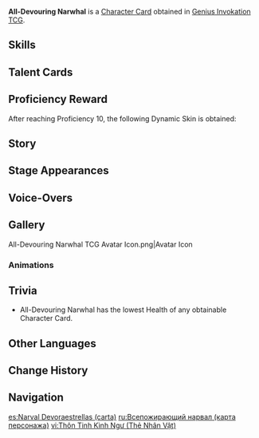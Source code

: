 {{About|the [[Character Card]]|the [[Weekly Boss]]|All-Devouring Narwhal}}
{{Genius Invokation TCG Infobox
|title       = All-Devouring Narwhal
|id          = 002204
|features    = All-Devouring Narwhal
|image       = All-Devouring Narwhal Character Card.png
|type        = Character Card
|health      = 5
|element     = Hydro
|faction     = Monster
|weapon      = Other Weapons
|source1     = Tavern Challenge
}}
'''All-Devouring Narwhal''' is a [[Character Card]] obtained in [[Genius Invokation TCG]].

==Skills==
{{Genius Invokation TCG Skills Table}}

==Talent Cards==
{{Genius Invokation TCG Talent Cards Table}}

==Proficiency Reward==
After reaching Proficiency 10, the following Dynamic Skin is obtained:<br>{{TCG Card|Lightless Feeding|1|golden=1|caption=1}}

==Story==
{{Description|In the most fantastical of fables, or perhaps in the most rabid of ravings, the true stars in the depths of cosmos are just as full of life as on Teyvat, while the universe itself is akin to an ocean.<br>Perhaps the universe's infiltration of Teyvat has never ceased, and perhaps the drawing of borders around this world was the work of a higher will, meant to protect it.|title=Cryptic Creature: All-Devouring Narwhal}}

==Stage Appearances==
{{Genius Invokation TCG Stage Appearances}}

==Voice-Overs==
{{VO/Enemy
|enemy                   = Ptahur Devourer (Character Card)
|vo_01_00_title          = Character Select
|vo_01_01_tx_en          = {{A|vo gcg monster ptahur devourer selectonstage 01.ogg}}

|vo_02_00_title          = Defeated
|vo_02_01_tx_en          = {{A|vo gcg monster ptahur devourer die 01.ogg}}
}}

==Gallery==
<gallery>
All-Devouring Narwhal TCG Avatar Icon.png|Avatar Icon
</gallery>

===Animations===
{{Preview
|size     = 380px
|file1    = All-Devouring Narwhal Dynamic Skin
|caption  = Dynamic Skin Idle Animation
}}

==Trivia==
* All-Devouring Narwhal has the lowest Health of any obtainable Character Card.

==Other Languages==
{{Other Languages|Transclude=All-Devouring Narwhal}}

==Change History==
{{Change History|4.7}}

==Navigation==
{{Genius Invokation TCG Navbox|Character Card Obtainable}}

[[es:Narval Devoraestrellas (carta)]]
[[ru:Всепожирающий нарвал (карта персонажа)]]
[[vi:Thôn Tinh Kình Ngư (Thẻ Nhân Vật)]]